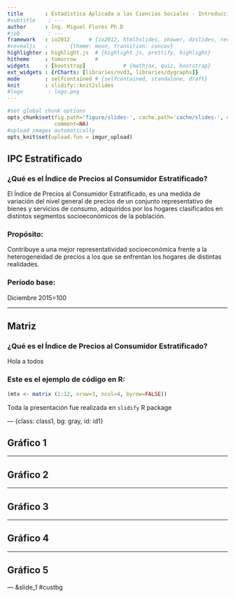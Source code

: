 ```yaml
---
title       : Estadística Aplicada a las Ciencias Sociales - Introducción al Uso de R
#subtitle    : ---
author      : Ing. Miguel Flores Ph.D
#job         : ---
framework   : io2012      # {io2012, html5slides, shower, dzslides, revealjs, deckjs, Landslide...}
#revealjs   :       {theme: moon, transition: concav}
highlighter : highlight.js  # {highlight.js, prettify, highlight}
hitheme     : tomorrow      # 
widgets     : [bootstrap]            # {mathjax, quiz, bootstrap}
ext_widgets : {rCharts: [libraries/nvd3, libraries/dygraphs]}
mode        : selfcontained # {selfcontained, standalone, draft}
knit        : slidify::knit2slides
#logo        : logo.png
---
```


```r

#set global chunk options
opts_chunk$set(fig.path='figure/slides-', cache.path='cache/slides-', cache=TRUE,
               comment=NA)
#upload images automatically
opts_knit$set(upload.fun = imgur_upload)

```

<style>
.title-slide {
  background-color: #B0E2FF; /* #EDE0CF; ; #CA9F9D*/
  background-image:url(assets/img/cec_cover1.png);
  background-repeat: no-repeat;
  background-size: cover;
  position: relative;
  background-position: center center;
  }

.title-slide hgroup {
  position: absolute;
  width: auto;
  height: auto;
  right: 30px;
  bottom: 40px;
  text-align: right;
}

.title-slide hgroup > h1, 
.title-slide hgroup > h2 {
  margin-top: -1em;
  color: white;
  font-size: 40px;
},
.title-slide hgroup > p {
  left: 10px;
  color: white;
  line-height: 0.8em;
}
</style>

## IPC Estratificado

### ¿Qué es el Índice de Precios al Consumidor Estratificado?

El Índice de Precios al Consumidor Estratificado, es una medida de variación del nivel general de precios de un conjunto representativo de bienes y servicios de consumo, adquiridos por los hogares clasificados en distintos segmentos socioeconómicos de la población. 

### Propósito:

Contribuye a una mejor representatividad socioeconómica frente a la heterogeneidad de precios a los que se enfrentan los hogares de distintas realidades. 

### Período base:

Diciembre 2015=100


---

## Matriz 

### ¿Qué es el Índice de Precios al Consumidor Estratificado?
Hola a todos

### Este es el ejemplo de código en R:

```r

(mtx <- matrix (1:12, nrow=3, ncol=4, byrow=FALSE))

```

Toda la presentación fue realizada en <code>slidify</code> R package
</div>

--- {class: class1, bg: gray, id: id1}

## Gráfico 1


---

## Gráfico 2


---

## Gráfico 3


---

## Gráfico 4


---

## Gráfico 5


--- &slide_1 #custbg  

<style>
#custbg {
  background-image:url(assets/img/cec_cover2.png); 
  background-repeat: no-repeat;
  background-position: center center;
  background-size: cover;
}
</style>